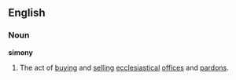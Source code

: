 ==English==
===Noun===
'''simony'''
{{wikipedia}}
# The act of [[buy]]ing and [[sell]]ing [[ecclesiastical]] [[office]]s and [[pardon]]s.